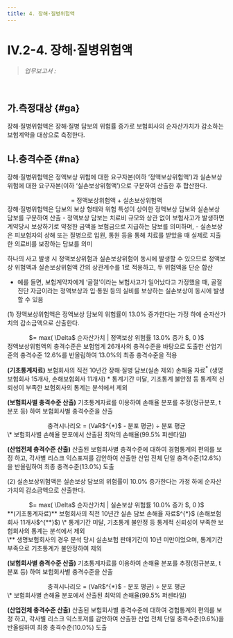 ```yaml
---
title: 4. 장해·질병위험액
---
```

# IV.2-4. 장해·질병위험액

> _업무보고서 :_ <OverlayDemo id ="AI724"/>
<br/>

## 가.측정대상 {#ga}
장해·질병위험액은 장해·질병 담보의 위험률 증가로 보험회사의 순자산가치가 감소하는 보험계약을 대상으로 측정한다.

## 나.충격수준 {#na}
장해·질병위험액은 정액보상 위험에 대한 요구자본(이하 ‘정액보상위험액’)과 실손보상 위험에 대한 요구자본(이하 ‘실손보상위험액’)으로 구분하여 산출한 후 합산한다.

<Math>
장해·질병위험액
<center>
 = 정액보상위험액 + 실손보상위험액
</center>
</Math>

<Accordion multiple activeIndex={[]}>
<AccordionTab header="장해·질병위험액 산출시 정액보상위험액과 실손보상위험액을 단순 합산하는 이유">
장해·질병위험액은 담보의 보상 형태와 위험 특성이 상이한 정액보상 담보와 실손보상 담보를 구분하여 산출
- 정액보상 담보는 치료비 규모와 상관 없이 보험사고가 발생하면 계약당시 보상하기로 약정한 금액을 보험금으로 지급하는 담보를 의미하며,
- 실손보상은 피보험자의 상해 또는 질병으로 입원, 통원 등을 통해 치료를 받았을 때 실제로 지출한 의료비를 보장하는 담보를 의미

하나의 사고 발생 시 정액보상위험과 실손보상위험이 동시에 발생할 수 있으므로 정액보상 위험액과 실손보상위험액 간의 상관계수를 1로 적용하고, 두 위험액을 단순 합산
- 예를 들면, 보험계약자에게 ‘골절’이라는 보험사고가 일어났다고 가정했을 때, 골절 진단 자금이라는 정액보상과 입·통원 등의 실비를 보상하는 실손보상이 동시에 발생할 수 있음
</AccordionTab>
</Accordion>


(1) 정액보상위험액은 정액보상 담보의 위험률이 13.0% 증가한다는 가정 하에 순자산가치의 감소금액으로 산출한다.

<Math>
정액보상위험액
<center>
 $= max( \Delta$ 순자산가치 | 정액보상 위험률 13.0% 증가 $, 0 )$
</center>
</Math>

<Accordion multiple activeIndex={[]}>
<AccordionTab header="정액보상위험액의 충격수준 도출 근거">
정액보상위험액의 충격수준은 보험업계 26개사의 충격수준을 바탕으로 도출한 산업기준의 충격수준 12.6%를 반올림하여 13.0%의 최종 충격수준을 적용

**(기초통계자료)** 보험회사의 직전 10년간 장해·질병 담보(실손 제외) 손해율 자료$^{*}$ (생명보험회사 15개사, 손해보험회사 11개사)
    <Cmt>
    \* 통계기간 미달, 기초통계 불안정 등 통계적 신뢰성이 부족한 보험회사의 통계는 분석에서 제외
    </Cmt>

**(보험회사별 충격수준 산출)** 기초통계자료를 이용하여 손해율 분포를 추정(정규분포, t분포 등) 하여 보험회사별 충격수준을 산출
<center>
충격시나리오 = (VaR$^{*}$ - 분포 평균) ÷ 분포 평균
</center>
    <Cmt>
    \* 보험회사별 손해율 분포에서 산출된 최악의 손해율(99.5% 퍼센타일)
    </Cmt>

**(산업전체 충격수준 산출)** 산출된 보험회사별 충격수준에 대하여 경험통계의 편의를 보정 하고, 각사별 리스크 익스포져를 감안하여 산출한 산업 전체 단일 충격수준(12.6%)을 반올림하여 최종 충격수준(13.0%) 도출

</AccordionTab>
</Accordion>

(2) 실손보상위험액은 실손보상 담보의 위험률이 10.0% 증가한다는 가정 하에 순자산가치의 감소금액으로 산출한다.

<Math>
실손보상위험액
<center>
 $= max( \Delta$ 순자산가치 | 실손보상 위험률 10.0% 증가 $, 0 )$
</center>
</Math>

<Accordion multiple activeIndex={[]}>
<AccordionTab header="실손보상위험액의 충격수준 도출 근거">
**(기초통계자료)** 보험회사의 직전 10년간 실손 담보 손해율 자료$^{*}$ (손해보험회사 11개사$^{**}$)
    <Cmt>
    \* 통계기간 미달, 기초통계 불안정 등 통계적 신뢰성이 부족한 보험회사의 통계는 분석에서 제외<br/>
    \** 생명보험회사의 경우 분석 당시 실손보험 판매기간이 10년 미만이었으며, 통계기간 부족으로 기초통계가 불안정하여 제외
    </Cmt>

**(보험회사별 충격수준 산출)** 기초통계자료를 이용하여 손해율 분포를 추정(정규분포, t분포 등) 하여 보험회사별 충격수준을 산출
<center>
충격시나리오 = (VaR$^{*}$ - 분포 평균) ÷ 분포 평균
</center>
    <Cmt>
    \* 보험회사별 손해율 분포에서 산출된 최악의 손해율(99.5% 퍼센타일)
    </Cmt>

**(산업전체 충격수준 산출)** 산출된 보험회사별 충격수준에 대하여 경험통계의 편의를 보정 하고, 각사별 리스크 익스포져를 감안하여 산출한 산업 전체 단일 충격수준(9.6%)을 반올림하여 최종 충격수준(10.0%) 도출

</AccordionTab>
</Accordion>
